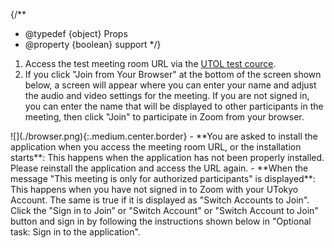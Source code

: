 
{/**
  * @typedef {object} Props
  * @property {boolean} support
  */}

1. Access the test meeting room URL via the [UTOL test cource](https://utol.ecc.u-tokyo.ac.jp/lms/course?idnumber=20197J919010V02).
2. If you click "Join from Your Browser" at the bottom of the screen shown below, a screen will appear where you can enter your name and adjust the audio and video settings for the meeting. If you are not signed in, you can enter the name that will be displayed to other participants in the meeting, then click "Join" to participate in Zoom from your browser.
 <If cond={props.big}>
     ![](./browser.png){:.medium.center.border}
   </If>
<Help lang="en" support={props.support}>
  - **You are asked to install the application when you access the meeting room URL, or the installation starts**: This happens when the application has not been properly installed. Please reinstall the application and access the URL again.
  - **When the message "This meeting is only for authorized participants" is displayed**: This happens when you have not signed in to Zoom with your UTokyo Account. The same is true if it is displayed as "Switch Accounts to Join". Click the "Sign in to Join” or "Switch Account" or "Switch Account to Join" button and sign in by following the instructions shown below in "Optional task: Sign in to the application".
</Help>
